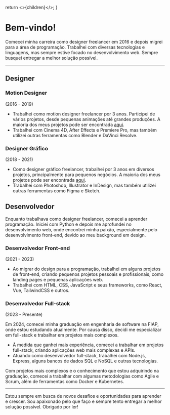  return <>{children}</>;
}

# Bem-vindo!

Comecei minha carreira como designer freelancer em 2016 e depois migrei para a área de programação. Trabalhei com diversas tecnologias e linguagens, mas sempre estive focado no desenvolvimento web. Sempre busquei entregar a melhor solução possível.

---

## Designer

### Motion Designer

(2016 - 2019)

- Trabalhei como motion designer freelancer por 3 anos. Participei de vários projetos, desde pequenas animações até grandes produções. A maioria dos meus projetos pode ser encontrada [aqui](https://www.youtube.com/c/munraitoo13).
- Trabalhei com Cinema 4D, After Effects e Premiere Pro, mas também utilizei outras ferramentas como Blender e DaVinci Resolve.

### Designer Gráfico

(2018 - 2021)

- Como designer gráfico freelancer, trabalhei por 3 anos em diversos projetos, principalmente para pequenos negócios. A maioria dos meus projetos pode ser encontrada [aqui](https://www.behance.net/munraitoo13).
- Trabalhei com Photoshop, Illustrator e InDesign, mas também utilizei outras ferramentas como Figma e Sketch.

## Desenvolvedor

Enquanto trabalhava como designer freelancer, comecei a aprender programação. Iniciei com Python e depois me aprofundei no desenvolvimento web, onde encontrei minha paixão, especialmente pelo desenvolvimento front-end, devido ao meu background em design.

### Desenvolvedor Front-end

(2021 - 2023)

- Ao migrar do design para a programação, trabalhei em alguns projetos de front-end, criando pequenos projetos pessoais e profissionais, como landing pages e pequenas aplicações web.
- Trabalhei com HTML, CSS, JavaScript e seus frameworks, como React, Vue, TailwindCSS e outros.

### Desenvolvedor Full-stack

(2023 - Presente)

Em 2024, comecei minha graduação em engenharia de software na FIAP, onde estou estudando atualmente. Por causa disso, decidi me especializar em full-stack e trabalhar em projetos mais complexos.

- À medida que ganhei mais experiência, comecei a trabalhar em projetos full-stack, criando aplicações web mais complexas e APIs.
- Atuando como desenvolvedor full-stack, trabalhei com Node.js, Express, alguns bancos de dados SQL e NoSQL e outras tecnologias.

Com projetos mais complexos e o conhecimento que estou adquirindo na graduação, comecei a trabalhar com algumas metodologias como Agile e Scrum, além de ferramentas como Docker e Kubernetes.

---

Estou sempre em busca de novos desafios e oportunidades para aprender e crescer. Sou apaixonado pelo que faço e sempre tento entregar a melhor solução possível. Obrigado por ler!
